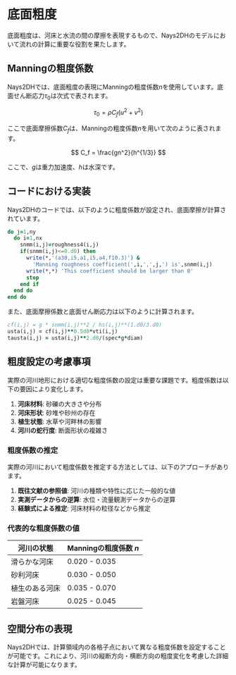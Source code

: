 ﻿# 底面粗度

底面粗度は、河床と水流の間の摩擦を表現するもので、Nays2DHのモデルにおいて流れの計算に重要な役割を果たします。

## Manningの粗度係数

Nays2DHでは、底面粗度の表現にManningの粗度係数$n$を使用しています。底面せん断応力$\tau_0$は次式で表されます。

$$
\tau_0 = \rho C_f (u^2 + v^2)
$$

ここで底面摩擦係数$C_f$は、Manningの粗度係数$n$を用いて次のように表されます。

$$
C_f = \frac{gn^2}{h^{1/3}}
$$

ここで、$g$は重力加速度、$h$は水深です。

## コードにおける実装

Nays2DHのコードでは、以下のように粗度係数が設定され、底面摩擦が計算されています。

```fortran
do j=1,ny
  do i=1,nx
    snmm(i,j)=roughness4(i,j)
    if(snmm(i,j)<=0.d0) then
      write(*,'(a30,i5,a1,i5,a4,f10.3)') &
        'Manning roughness coefficient(',i,',',j,') is',snmm(i,j)
      write(*,*) 'This coefficient should be larger than 0'
      stop
    end if
  end do
end do
```

また、底面摩擦係数と底面せん断応力は以下のように計算されます。

```fortran
cf(i,j) = g * snmm(i,j)**2 / hs(i,j)**(1.d0/3.d0)
usta(i,j) = cf(i,j)**0.5d0*vti(i,j)
tausta(i,j) = usta(i,j)**2.d0/(spec*g*diam)
```

## 粗度設定の考慮事項

実際の河川地形における適切な粗度係数の設定は重要な課題です。粗度係数は以下の要因により変化します。

1. **河床材料**: 砂礫の大きさや分布
2. **河床形状**: 砂堆や砂州の存在
3. **植生状態**: 水草や河畔林の影響
4. **河川の蛇行度**: 断面形状の複雑さ

### 粗度係数の推定

実際の河川において粗度係数を推定する方法としては、以下のアプローチがあります。

1. **既往文献の参照値**: 河川の種類や特性に応じた一般的な値
2. **実測データからの逆算**: 水位・流量観測データからの逆算
3. **経験式による推定**: 河床材料の粒径などから推定

### 代表的な粗度係数の値

| 河川の状態 | Manningの粗度係数 $n$ |
|------------|------------------------|
| 滑らかな河床 | 0.020 - 0.035 |
| 砂利河床 | 0.030 - 0.050 |
| 植生のある河床 | 0.035 - 0.070 |
| 岩盤河床 | 0.025 - 0.045 |

## 空間分布の表現

Nays2DHでは、計算領域内の各格子点において異なる粗度係数を設定することが可能です。これにより、河川の縦断方向・横断方向の粗度変化を考慮した詳細な計算が可能になります。 
